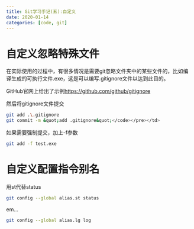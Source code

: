 ```yaml
---
title: Git学习手记(五):自定义
date: 2020-01-14
categories: [code, git]
---
```


# 自定义忽略特殊文件

在实际使用的过程中，有很多情况是需要git忽略文件夹中的某些文件的，比如编译生成的可执行文件.exe，这是可以编写.gitignore文件以达到此目的。

GitHub官网上给出了示例[https://github.com/github/gitignore](https://github.com/github/gitignore)

然后将gitignore文件提交
``` bash
git add .\.gitignore
git commit -m &quot;add .gitignore&quot;</code></pre></td>
```

如果需要强制提交，加上-f参数
``` bash
git add -f test.exe
```
# 自定义配置指令别名

用st代替status
``` bash
git config --global alias.st status
```
em...
``` bash
git config --global alias.lg log
```
